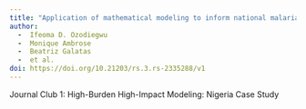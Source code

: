 ```yaml
---
title: "Application of mathematical modeling to inform national malaria intervention planning in Nigeria"
author: 
  -  Ifeoma D. Ozodiegwu
  -  Monique Ambrose
  -  Beatriz Galatas
  -  et al.
doi: https://doi.org/10.21203/rs.3.rs-2335288/v1
---
```


Journal Club 1: High-Burden High-Impact Modeling: Nigeria Case Study